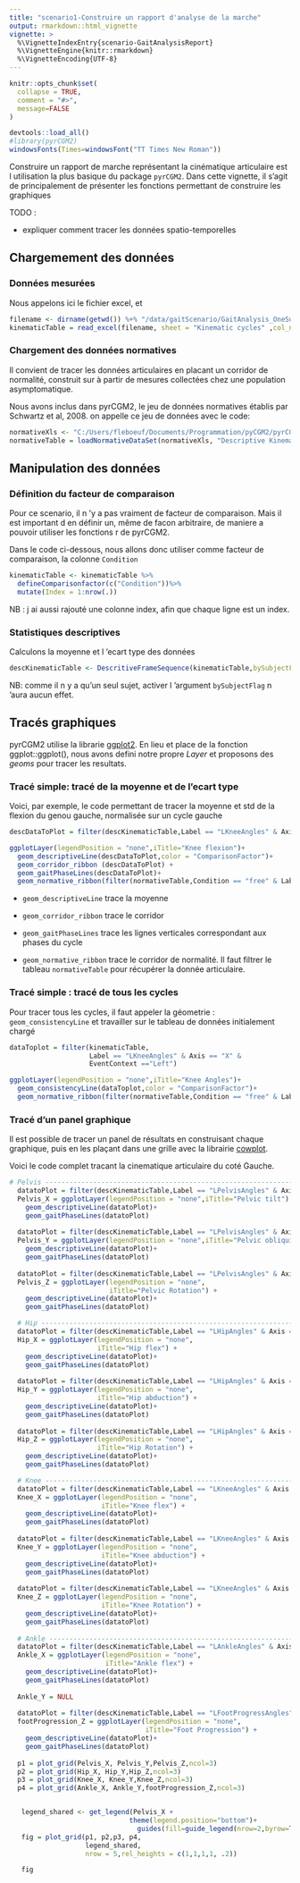 ```yaml
---
title: "scenario1-Construire un rapport d'analyse de la marche"
output: rmarkdown::html_vignette
vignette: >
  %\VignetteIndexEntry{scenario-GaitAnalysisReport}
  %\VignetteEngine{knitr::rmarkdown}
  %\VignetteEncoding{UTF-8}
---
```


```r
knitr::opts_chunk$set(
  collapse = TRUE,
  comment = "#>",
  message=FALSE
)
```

```r
devtools::load_all()
#library(pyrCGM2)
windowsFonts(Times=windowsFont("TT Times New Roman"))
```

Construire un rapport de marche représentant la cinématique articulaire est l utilisation la plus basique du package `pyrCGM2`. Dans cette vignette, il s'agit de principalement de présenter les fonctions permettant de construire les graphiques

TODO :

-   expliquer comment tracer les données spatio-temporelles

## Chargemement des données

### Données mesurées

Nous appelons ici le fichier excel, et

```r
filename <- dirname(getwd()) %+% "/data/gaitScenario/GaitAnalysis_OneSubject.xls"
kinematicTable = read_excel(filename, sheet = "Kinematic cycles" ,col_names = TRUE,.name_repair = "minimal")
```

### Chargement des données normatives

Il convient de tracer les données articulaires en placant un corridor de normalité, construit sur à partir de mesures collectées chez une population asymptomatique.

Nous avons inclus dans pyrCGM2, le jeu de données normatives établis par Schwartz et al, 2008. on appelle ce jeu de données avec le code:

```r
normativeXls <- "C:/Users/fleboeuf/Documents/Programmation/pyCGM2/pyrCGM2/" %+% "/data/normative/pyCGM2-Schwartz2008.xlsx"
normativeTable = loadNormativeDataSet(normativeXls, "Descriptive Kinematics")
```

## Manipulation des données

### Définition du facteur de comparaison

Pour ce scenario, il n 'y a pas vraiment de facteur de comparaison. Mais il est important d en définir un, même de facon arbitraire, de maniere a pouvoir utiliser les fonctions r de pyrCGM2.

Dans le code ci-dessous, nous allons donc utiliser comme facteur de comparaison, la colonne `Condition`

```r
kinematicTable <- kinematicTable %>%
  defineComparisonfactor(c("Condition"))%>%
  mutate(Index = 1:nrow(.))
```

NB : j ai aussi rajouté une colonne index, afin que chaque ligne est un index.

### Statistiques descriptives

Calculons la moyenne et l 'ecart type des données

```r
descKinematicTable <- DescritiveFrameSequence(kinematicTable,bySubjectFlag = FALSE)
```

NB: comme il n y a qu'un seul sujet, activer l 'argument `bySubjectFlag` n 'aura aucun effet.

## Tracés graphiques

pyrCGM2 utilise la librarie [ggplot2](ggplot2.tidyverse.com). En lieu et place de la fonction ggplot::ggplot(), nous avons defini notre propre *Layer* et proposons des *geoms* pour tracer les resultats.

### Tracé simple: tracé de la moyenne et de l'ecart type

Voici, par exemple, le code permettant de tracer la moyenne et std de la flexion du genou gauche, normalisée sur un cycle gauche

```r
descDataToPlot = filter(descKinematicTable,Label == "LKneeAngles" & Axis == "X" & EventContext =="Left")

ggplotLayer(legendPosition = "none",iTitle="Knee flexion")+
  geom_descriptiveLine(descDataToPlot,color = "ComparisonFactor")+
  geom_corridor_ribbon (descDataToPlot) +
  geom_gaitPhaseLines(descDataToPlot)+
  geom_normative_ribbon(filter(normativeTable,Condition == "free" & Label == "KneeAngles" & Axis == "X"))
```

-   `geom_descriptiveLine` trace la moyenne

-   `geom_corridor_ribbon` trace le corridor

-   `geom_gaitPhaseLines` trace les lignes verticales correspondant aux phases du cycle

-   `geom_normative_ribbon` trace le corridor de normalité. Il faut filtrer le tableau `normativeTable` pour récupérer la donnée articulaire.

### Tracé simple : tracé de tous les cycles

Pour tracer tous les cycles, il faut appeler la géometrie : `geom_consistencyLine` et travailler sur le tableau de données initialement chargé

```r

dataToplot = filter(kinematicTable,
                    Label == "LKneeAngles" & Axis == "X" & 
                    EventContext =="Left") 

ggplotLayer(legendPosition = "none",iTitle="Knee Angles")+
  geom_consistencyLine(dataToplot,color = "ComparisonFactor")+
  geom_normative_ribbon(filter(normativeTable,Condition == "free" & Label == "KneeAngles" & Axis == "X"))


```

### Tracé d'un panel graphique

Il est possible de tracer un panel de résultats en construisant chaque graphique, puis en les plaçant dans une grille avec la librairie [cowplot](https://cran.r-project.org/web/packages/cowplot/vignettes/introduction.html).

Voici le code complet tracant la cinematique articulaire du coté Gauche.

```r
# Pelvis ------------------------------------------------------------------
  datatoPlot = filter(descKinematicTable,Label == "LPelvisAngles" & Axis == "X" & EventContext =="Left")
  Pelvis_X = ggplotLayer(legendPosition = "none",iTitle="Pelvic tilt") + 
    geom_descriptiveLine(datatoPlot)+
    geom_gaitPhaseLines(datatoPlot)
  
  datatoPlot = filter(descKinematicTable,Label == "LPelvisAngles" & Axis == "Y" & EventContext =="Left")
  Pelvis_Y = ggplotLayer(legendPosition = "none",iTitle="Pelvic obliquity") + 
    geom_descriptiveLine(datatoPlot)+
    geom_gaitPhaseLines(datatoPlot)
  
  datatoPlot = filter(descKinematicTable,Label == "LPelvisAngles" & Axis == "Z" & EventContext =="Left")
  Pelvis_Z = ggplotLayer(legendPosition = "none",
                         iTitle="Pelvic Rotation") + 
    geom_descriptiveLine(datatoPlot)+
    geom_gaitPhaseLines(datatoPlot)

  # Hip ------------------------------------------------------------------
  datatoPlot = filter(descKinematicTable,Label == "LHipAngles" & Axis == "X" & EventContext =="Left")
  Hip_X = ggplotLayer(legendPosition = "none",
                      iTitle="Hip flex") + 
    geom_descriptiveLine(datatoPlot)+
    geom_gaitPhaseLines(datatoPlot)
  
  datatoPlot = filter(descKinematicTable,Label == "LHipAngles" & Axis == "Y" & EventContext =="Left")
  Hip_Y = ggplotLayer(legendPosition = "none",
                      iTitle="Hip abduction") + 
    geom_descriptiveLine(datatoPlot)+
    geom_gaitPhaseLines(datatoPlot)
  
  datatoPlot = filter(descKinematicTable,Label == "LHipAngles" & Axis == "Z" & EventContext =="Left")
  Hip_Z = ggplotLayer(legendPosition = "none",
                      iTitle="Hip Rotation") + 
    geom_descriptiveLine(datatoPlot)+
    geom_gaitPhaseLines(datatoPlot)  

  # Knee ------------------------------------------------------------------
  datatoPlot = filter(descKinematicTable,Label == "LKneeAngles" & Axis == "X" & EventContext =="Left")
  Knee_X = ggplotLayer(legendPosition = "none",
                       iTitle="Knee flex") + 
    geom_descriptiveLine(datatoPlot)+
    geom_gaitPhaseLines(datatoPlot)
  
  datatoPlot = filter(descKinematicTable,Label == "LKneeAngles" & Axis == "Y" & EventContext =="Left")
  Knee_Y = ggplotLayer(legendPosition = "none",
                       iTitle="Knee abduction") + 
    geom_descriptiveLine(datatoPlot)+
    geom_gaitPhaseLines(datatoPlot)
  
  datatoPlot = filter(descKinematicTable,Label == "LKneeAngles" & Axis == "Z" & EventContext =="Left")
  Knee_Z = ggplotLayer(legendPosition = "none",
                       iTitle="Knee Rotation") + 
    geom_descriptiveLine(datatoPlot)+
    geom_gaitPhaseLines(datatoPlot)  
  
  # Ankle ------------------------------------------------------------------
  datatoPlot = filter(descKinematicTable,Label == "LAnkleAngles" & Axis == "X" & EventContext =="Left")
  Ankle_X = ggplotLayer(legendPosition = "none",
                        iTitle="Ankle flex") + 
    geom_descriptiveLine(datatoPlot)+
    geom_gaitPhaseLines(datatoPlot)
  
  Ankle_Y = NULL
  
  datatoPlot = filter(descKinematicTable,Label == "LFootProgressAngles" & Axis == "Z" & EventContext =="Left")
  footProgression_Z = ggplotLayer(legendPosition = "none",
                                  iTitle="Foot Progression") + 
    geom_descriptiveLine(datatoPlot)+
    geom_gaitPhaseLines(datatoPlot)  
  
  p1 = plot_grid(Pelvis_X, Pelvis_Y,Pelvis_Z,ncol=3)
  p2 = plot_grid(Hip_X, Hip_Y,Hip_Z,ncol=3)
  p3 = plot_grid(Knee_X, Knee_Y,Knee_Z,ncol=3)
  p4 = plot_grid(Ankle_X, Ankle_Y,footProgression_Z,ncol=3)


   legend_shared <- get_legend(Pelvis_X +
                              theme(legend.position="bottom")+
                                guides(fill=guide_legend(nrow=2,byrow=TRUE)))
   fig = plot_grid(p1, p2,p3, p4,
                   legend_shared,
                   nrow = 5,rel_heights = c(1,1,1,1, .2))

   fig
```
